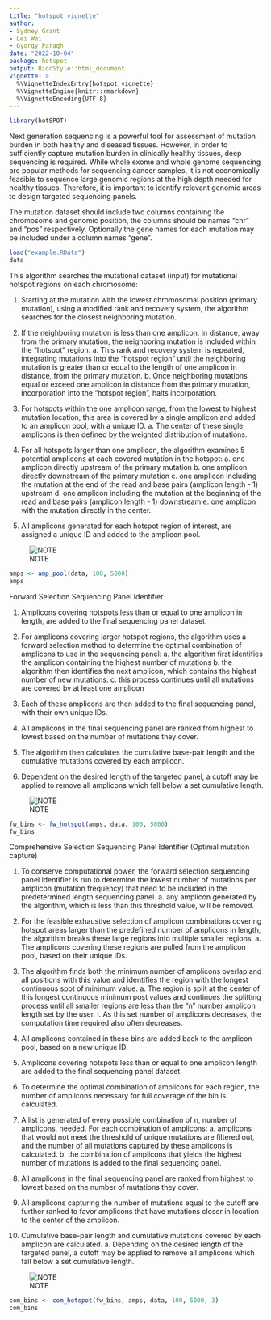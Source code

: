 ```yaml
---
title: "hotspot vignette"
author: 
- Sydney Grant
- Lei Wei
- Gyorgy Paragh
date: "2022-10-04"
package: hotspot
output: BiocStyle::html_document
vignette: >
  %\VignetteIndexEntry{hotspot vignette}
  %\VignetteEngine{knitr::rmarkdown}
  %\VignetteEncoding{UTF-8}
---
```


```r
library(hotSPOT)
```


Next generation sequencing is a powerful tool for assessment of mutation burden in both healthy and diseased tissues. However, in order to sufficiently capture mutation burden in clinically healthy tissues, deep sequencing is required. While whole exome and whole genome sequencing are popular methods for sequencing cancer samples, it is not economically feasible to sequence large genomic regions at the high depth needed for healthy tissues. Therefore, it is important to identify relevant genomic areas to design targeted sequencing panels. 


The mutation dataset should include two columns containing the chromosome and genomic position, the columns should be names "chr" and "pos" respectively. Optionally the gene names for each mutation may be included under a column names "gene".

```r
load("example.RData")
data
```


This algorithm searches the mutational dataset (input) for mutational hotspot regions on each chromosome:

  1.	Starting at the mutation with the lowest chromosomal position (primary mutation), using a modified rank and recovery system, the        algorithm searches for the closest neighboring mutation.
  
  2.	If the neighboring mutation is less than one amplicon, in distance, away from the primary mutation, the neighboring mutation is         included within the “hotspot” region.
    a.	This rank and recovery system is repeated, integrating mutations into the “hotspot region” until the neighboring mutation is greater     than or equal to the length of one amplicon in distance, from the primary mutation.
    b.	Once neighboring mutations equal or exceed one amplicon in distance from the primary mutation, incorporation into the “hotspot          region”, halts incorporation.
  
  3.	For hotspots within the one amplicon range, from the lowest to highest mutation location, this area is covered by a single amplicon     and added to an amplicon pool, with a unique ID.
    a.	The center of these single amplicons is then defined by the weighted distribution of mutations.
  
  4.	For all hotspots larger than one amplicon, the algorithm examines 5 potential amplicons at each covered mutation in the hotspot:
    a.	one amplicon directly upstream of the primary mutation
    b.	one amplicon directly downstream of the primary mutation
    c.	one amplicon including the mutation at the end of the read and base pairs (amplicon length - 1) upstream
    d.	one amplicon including the mutation at the beginning of the read and base pairs (amplicon length - 1) downstream
    e.	one amplicon with the mutation directly in the center.
  
  5.	All amplicons generated for each hotspot region of interest, are assigned a unique ID and added to the amplicon pool.
  
![NOTE](W:/seq.hotSPOT/vignettes/hotSPOT_ampfinder.jpeg)

```r
amps <- amp_pool(data, 100, 5000)
amps
```

Forward Selection Sequencing Panel Identifier

  1.	Amplicons covering hotspots less than or equal to one amplicon in length, are added to the final sequencing panel dataset.
  
  2.	For amplicons covering larger hotspot regions, the algorithm uses a forward selection method to determine the optimal combination of    amplicons to use in the sequencing panel:
    a.	the algorithm first identifies the amplicon containing the highest number of mutations
    b.	the algorithm then identifies the next amplicon, which contains the highest number of new mutations.
    c.	this process continues until all mutations are covered by at least one amplicon
  
  3.	Each of these amplicons are then added to the final sequencing panel, with their own unique IDs.
  
  4.	All amplicons in the final sequencing panel are ranked from highest to lowest based on the number of mutations they cover.
  
  5.	The algorithm then calculates the cumulative base-pair length and the cumulative mutations covered by each amplicon.
  
  6.	Dependent on the desired length of the targeted panel, a cutoff may be applied to remove all amplicons which fall below a set           cumulative length.


![NOTE](W:/seq.hotSPOT/vignettes/hotSPOT_fwbin.jpeg)
```r
fw_bins <- fw_hotspot(amps, data, 100, 5000)
fw_bins
```

Comprehensive Selection Sequencing Panel Identifier (Optimal mutation capture)

  1.	To conserve computational power, the forward selection sequencing panel identifier is run to determine the lowest number of mutations
  per amplicon (mutation frequency) that need to be included in the predetermined length sequencing panel.
    a.	any amplicon generated by the algorithm, which is less than this threshold value, will be removed.
  
  2.	For the feasible exhaustive selection of amplicon combinations covering hotspot areas larger than the predefined number of amplicons
  in length, the algorithm breaks these large regions into multiple smaller regions.
    a.	The amplicons covering these regions are pulled from the amplicon pool, based on their unique IDs.
  
  3.	The algorithm finds both the minimum number of amplicons overlap and all positions with this value and identifies the region with the
  longest continuous spot of minimum value.
    a.	The region is split at the center of this longest continuous minimum post values and continues the splitting process until all
    smaller regions are less than the “n” number amplicon length set by the user.
      i.	As this set number of amplicons decreases, the computation time required also often decreases.
  
  4.	All amplicons contained in these bins are added back to the amplicon pool, based on a new unique ID.
  
  5.	Amplicons covering hotspots less than or equal to one amplicon length are added to the final sequencing panel dataset.
  
  6.	To determine the optimal combination of amplicons for each region, the number of amplicons necessary for full coverage of the bin is
  calculated.
  
  7.	A list is generated of every possible combination of n, number of amplicons, needed. For each combination of amplicons:
    a.	 amplicons that would not meet the threshold of unique mutations are filtered out, and the number of all mutations captured by
    these amplicons is calculated.
    b.	the combination of amplicons that yields the highest number of mutations is added to the final sequencing panel.
  
  8.	All amplicons in the final sequencing panel are ranked from highest to lowest based on the number of mutations they cover.
  
  9.	All amplicons capturing the number of mutations equal to the cutoff are further ranked to favor amplicons that have mutations closer
  in location to the center of the amplicon.
  
  10.	Cumulative base-pair length and cumulative mutations covered by each amplicon are calculated.
    a.	Depending on the desired length of the targeted panel, a cutoff may be applied to remove all amplicons which fall below a set
    cumulative length.


![NOTE](W:/seq.hotSPOT/vignettes/hotSPOT_combin.jpeg)

```r
com_bins <- com_hotspot(fw_bins, amps, data, 100, 5000, 3)
com_bins
```



